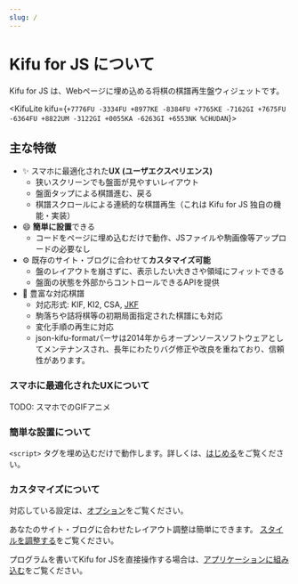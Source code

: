 ```yaml
---
slug: /
---
```


# Kifu for JS について

Kifu for JS は、Webページに埋め込める将棋の棋譜再生盤ウィジェットです。

<!-- TODO: replace with a beautiful position -->
<KifuLite kifu={`
+7776FU
-3334FU
+8977KE
-8384FU
+7765KE
-7162GI
+7675FU
-6364FU
+8822UM
-3122GI
+0055KA
-6263GI
+6553NK
%CHUDAN
`}>
</KifuLite>

## 主な特徴

* ✨ スマホに最適化された**UX (ユーザエクスペリエンス)**
  * 狭いスクリーンでも盤面が見やすいレイアウト
  * 盤面タップによる棋譜進む、戻る
  * 棋譜スクロールによる連続的な棋譜再生（これは Kifu for JS 独自の機能・実装）
* 😄 **簡単に設置**できる
  * コードをページに埋め込むだけで動作、JSファイルや駒画像等アップロードの必要なし
* ⚙️ 既存のサイト・ブログに合わせて**カスタマイズ可能**
  * 盤のレイアウトを崩さずに、表示したい大きさや領域にフィットできる
  * 盤面の状態を外部からコントロールできるAPIを提供
* 🦾 豊富な対応棋譜
  * 対応形式: KIF, KI2, CSA, [JKF](https://github.com/na2hiro/Kifu-for-JS/tree/master/packages/json-kifu-format)
  * 駒落ちや詰将棋等の初期局面指定された棋譜にも対応
  * 変化手順の再生に対応
  * json-kifu-formatパーサは2014年からオープンソースソフトウェアとしてメンテナンスされ、長年にわたりバグ修正や改良を重ねており、信頼性があります。

### スマホに最適化されたUXについて

TODO: スマホでのGIFアニメ

### 簡単な設置について

`<script>` タグを埋め込むだけで動作します。詳しくは、[はじめる](/docs/getting-started)をご覧ください。

### カスタマイズについて

対応している設定は、[オプション](./options)をご覧ください。

あなたのサイト・ブログに合わせたレイアウト調整は簡単にできます。 [スタイルを調整する](./adjusting-style)をご覧ください。

プログラムを書いてKifu for JSを直接操作する場合は、[アプリケーションに組み込む](./integrating-with-app)をご覧ください。
